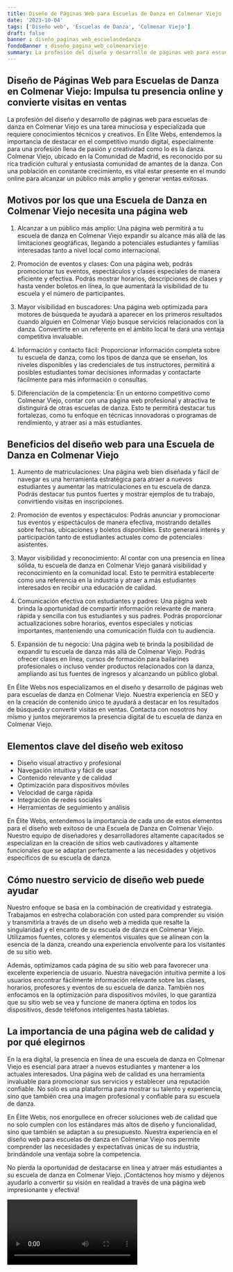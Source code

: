 ```yaml
---
title: Diseño de Páginas Web para Escuelas de Danza en Colmenar Viejo
date: '2023-10-04'
tags: ['Diseño web', 'Escuelas de Danza', 'Colmenar Viejo']
draft: false
banner : diseño_paginas_web_escuelasdedanza
fondoBanner : diseño_pagina_web_colmenarviejo
summary: La profesión del diseño y desarrollo de páginas web para escuelas de danza en Colmenar Viejo es una tarea minuciosa y especializada que requiere conocimientos técnicos y creativos. En Élite Webs, entendemos la importancia de destacar en el competitivo mundo digital, especialmente para una profesión llena de pasión y creatividad como lo es la danza. Colmenar Viejo, ubicado en la Comunidad de Madrid, es reconocido por su rica tradición cultural y entusiasta comunidad de amantes de la danza. Con una población en constante crecimiento, es vital estar presente en el mundo online para alcanzar un público más amplio y generar ventas exitosas.
---
```


## Diseño de Páginas Web para Escuelas de Danza en Colmenar Viejo: Impulsa tu presencia online y convierte visitas en ventas

La profesión del diseño y desarrollo de páginas web para escuelas de danza en Colmenar Viejo es una tarea minuciosa y especializada que requiere conocimientos técnicos y creativos. En Élite Webs, entendemos la importancia de destacar en el competitivo mundo digital, especialmente para una profesión llena de pasión y creatividad como lo es la danza. Colmenar Viejo, ubicado en la Comunidad de Madrid, es reconocido por su rica tradición cultural y entusiasta comunidad de amantes de la danza. Con una población en constante crecimiento, es vital estar presente en el mundo online para alcanzar un público más amplio y generar ventas exitosas.

## Motivos por los que una Escuela de Danza en Colmenar Viejo necesita una página web

1. Alcanzar a un público más amplio: Una página web permitirá a tu escuela de danza en Colmenar Viejo expandir su alcance más allá de las limitaciones geográficas, llegando a potenciales estudiantes y familias interesadas tanto a nivel local como internacional.

2. Promoción de eventos y clases: Con una página web, podrás promocionar tus eventos, espectáculos y clases especiales de manera eficiente y efectiva. Podrás mostrar horarios, descripciones de clases y hasta vender boletos en línea, lo que aumentará la visibilidad de tu escuela y el número de participantes.

3. Mayor visibilidad en buscadores: Una página web optimizada para motores de búsqueda te ayudará a aparecer en los primeros resultados cuando alguien en Colmenar Viejo busque servicios relacionados con la danza. Convertirte en un referente en el ámbito local te dará una ventaja competitiva invaluable.

4. Información y contacto fácil: Proporcionar información completa sobre tu escuela de danza, como los tipos de danza que se enseñan, los niveles disponibles y las credenciales de tus instructores, permitirá a posibles estudiantes tomar decisiones informadas y contactarte fácilmente para más información o consultas.

5. Diferenciación de la competencia: En un entorno competitivo como Colmenar Viejo, contar con una página web profesional y atractiva te distinguirá de otras escuelas de danza. Esto te permitirá destacar tus fortalezas, como tu enfoque en técnicas innovadoras o programas de rendimiento, y atraer así a más estudiantes.

## Beneficios del diseño web para una Escuela de Danza en Colmenar Viejo

1. Aumento de matriculaciones: Una página web bien diseñada y fácil de navegar es una herramienta estratégica para atraer a nuevos estudiantes y aumentar las matriculaciones en tu escuela de danza. Podrás destacar tus puntos fuertes y mostrar ejemplos de tu trabajo, convirtiendo visitas en inscripciones.

2. Promoción de eventos y espectáculos: Podrás anunciar y promocionar tus eventos y espectáculos de manera efectiva, mostrando detalles sobre fechas, ubicaciones y boletos disponibles. Esto generará interés y participación tanto de estudiantes actuales como de potenciales asistentes.

3. Mayor visibilidad y reconocimiento: Al contar con una presencia en línea sólida, tu escuela de danza en Colmenar Viejo ganará visibilidad y reconocimiento en la comunidad local. Esto te permitirá establecerte como una referencia en la industria y atraer a más estudiantes interesados en recibir una educación de calidad.

4. Comunicación efectiva con estudiantes y padres: Una página web brinda la oportunidad de compartir información relevante de manera rápida y sencilla con tus estudiantes y sus padres. Podrás proporcionar actualizaciones sobre horarios, eventos especiales y noticias importantes, manteniendo una comunicación fluida con tu audiencia.

5. Expansión de tu negocio: Una página web te brinda la posibilidad de expandir tu escuela de danza más allá de Colmenar Viejo. Podrás ofrecer clases en línea, cursos de formación para bailarines profesionales o incluso vender productos relacionados con la danza, ampliando así tus fuentes de ingresos y alcanzando un público global.

En Élite Webs nos especializamos en el diseño y desarrollo de páginas web para escuelas de danza en Colmenar Viejo. Nuestra experiencia en SEO y en la creación de contenido único te ayudará a destacar en los resultados de búsqueda y convertir visitas en ventas. Contacta con nosotros hoy mismo y juntos mejoraremos la presencia digital de tu escuela de danza en Colmenar Viejo.

<GifSeo />

<Cta />

## Elementos clave del diseño web exitoso

- Diseño visual atractivo y profesional
- Navegación intuitiva y fácil de usar
- Contenido relevante y de calidad
- Optimización para dispositivos móviles
- Velocidad de carga rápida
- Integración de redes sociales
- Herramientas de seguimiento y análisis

En Élite Webs, entendemos la importancia de cada uno de estos elementos para el diseño web exitoso de una Escuela de Danza en Colmenar Viejo. Nuestro equipo de diseñadores y desarrolladores altamente capacitados se especializan en la creación de sitios web cautivadores y altamente funcionales que se adaptan perfectamente a las necesidades y objetivos específicos de su escuela de danza.

## Cómo nuestro servicio de diseño web puede ayudar

Nuestro enfoque se basa en la combinación de creatividad y estrategia. Trabajamos en estrecha colaboración con usted para comprender su visión y transmitirla a través de un diseño web a medida que resalte la singularidad y el encanto de su escuela de danza en Colmenar Viejo. Utilizamos fuentes, colores y elementos visuales que se alinean con la esencia de la danza, creando una experiencia envolvente para los visitantes de su sitio web.

Además, optimizamos cada página de su sitio web para favorecer una excelente experiencia de usuario. Nuestra navegación intuitiva permite a los usuarios encontrar fácilmente información relevante sobre las clases, horarios, profesores y eventos de su escuela de danza. También nos enfocamos en la optimización para dispositivos móviles, lo que garantiza que su sitio web se vea y funcione de manera óptima en todos los dispositivos, desde teléfonos inteligentes hasta tabletas.

## La importancia de una página web de calidad y por qué elegirnos

En la era digital, la presencia en línea de una escuela de danza en Colmenar Viejo es esencial para atraer a nuevos estudiantes y mantener a los actuales interesados. Una página web de calidad es una herramienta invaluable para promocionar sus servicios y establecer una reputación confiable. No solo es una plataforma para mostrar su talento y experiencia, sino que también crea una imagen profesional y confiable para su escuela de danza.

En Élite Webs, nos enorgullece en ofrecer soluciones web de calidad que no solo cumplen con los estándares más altos de diseño y funcionalidad, sino que también se adaptan a su presupuesto. Nuestra experiencia en el diseño web para escuelas de danza en Colmenar Viejo nos permite comprender las necesidades y expectativas únicas de su industria, brindándole una ventaja sobre la competencia.

No pierda la oportunidad de destacarse en línea y atraer más estudiantes a su escuela de danza en Colmenar Viejo. ¡Contáctenos hoy mismo y déjenos ayudarlo a convertir su visión en realidad a través de una página web impresionante y efectiva!

<Video />

<CtaBot job='Escuelas de Danza' city='Colmenar Viejo'/>

<Gmaps query='Colmenar Viejo+españa+maps' />